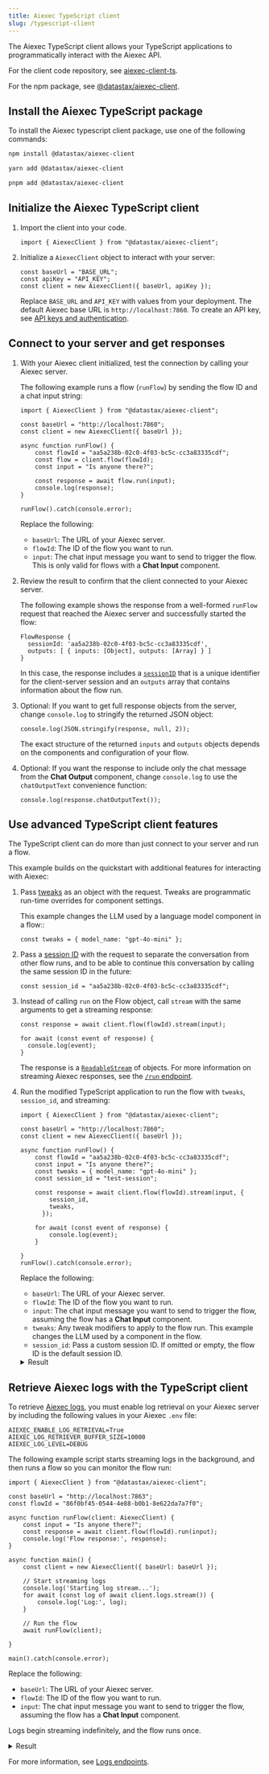 ```yaml
---
title: Aiexec TypeScript client
slug: /typescript-client
---
```



The Aiexec TypeScript client allows your TypeScript applications to programmatically interact with the Aiexec API.

For the client code repository, see [aiexec-client-ts](https://github.com/datastax/aiexec-client-ts/).

For the npm package, see [@datastax/aiexec-client](https://www.npmjs.com/package/@datastax/aiexec-client).

## Install the Aiexec TypeScript package

To install the Aiexec typescript client package, use one of the following commands:

<Tabs>
<TabItem value="npm" label="npm" default>

```bash
npm install @datastax/aiexec-client
```

</TabItem>
<TabItem value="yarn" label="yarn">

```bash
yarn add @datastax/aiexec-client
```

</TabItem>
<TabItem value="pnpm" label="pnpm">

```bash
pnpm add @datastax/aiexec-client
```

</TabItem>
</Tabs>

## Initialize the Aiexec TypeScript client

1. Import the client into your code.

    ```tsx
    import { AiexecClient } from "@datastax/aiexec-client";
    ```

2. Initialize a `AiexecClient` object to interact with your server:

    ```tsx
    const baseUrl = "BASE_URL";
    const apiKey = "API_KEY";
    const client = new AiexecClient({ baseUrl, apiKey });
    ```

    Replace `BASE_URL` and `API_KEY` with values from your deployment.
    The default Aiexec base URL is `http://localhost:7860`.
    To create an API key, see [API keys and authentication](/api-keys-and-authentication).

## Connect to your server and get responses

1. With your Aiexec client initialized, test the connection by calling your Aiexec server.

    The following example runs a flow (`runFlow`) by sending the flow ID and a chat input string:

    ```tsx
    import { AiexecClient } from "@datastax/aiexec-client";

    const baseUrl = "http://localhost:7860";
    const client = new AiexecClient({ baseUrl });

    async function runFlow() {
        const flowId = "aa5a238b-02c0-4f03-bc5c-cc3a83335cdf";
        const flow = client.flow(flowId);
        const input = "Is anyone there?";

        const response = await flow.run(input);
        console.log(response);
    }

    runFlow().catch(console.error);
    ```

    Replace the following:

    * `baseUrl`: The URL of your Aiexec server.
    * `flowId`: The ID of the flow you want to run.
    * `input`: The chat input message you want to send to trigger the flow.
    This is only valid for flows with a **Chat Input** component.


2. Review the result to confirm that the client connected to your Aiexec server.

    The following example shows the response from a well-formed `runFlow` request that reached the Aiexec server and successfully started the flow:

    ```
    FlowResponse {
      sessionId: 'aa5a238b-02c0-4f03-bc5c-cc3a83335cdf',
      outputs: [ { inputs: [Object], outputs: [Array] } ]
    }
    ```

    In this case, the response includes a [`sessionID`](/session-id) that is a unique identifier for the client-server session and an `outputs` array that contains information about the flow run.

3. Optional: If you want to get full response objects from the server, change `console.log` to stringify the returned JSON object:

    ```tsx
    console.log(JSON.stringify(response, null, 2));
    ```

    The exact structure of the returned `inputs` and `outputs` objects depends on the components and configuration of your flow.

4. Optional: If you want the response to include only the chat message from the **Chat Output** component, change `console.log` to use the `chatOutputText` convenience function:

    ```tsx
    console.log(response.chatOutputText());
    ```

## Use advanced TypeScript client features

The TypeScript client can do more than just connect to your server and run a flow.

This example builds on the quickstart with additional features for interacting with Aiexec:

1. Pass [tweaks](/concepts-publish#input-schema) as an object with the request.
Tweaks are programmatic run-time overrides for component settings.

    This example changes the LLM used by a language model component in a flow::

    ```tsx
    const tweaks = { model_name: "gpt-4o-mini" };
    ```

2. Pass a [session ID](/session-id) with the request to separate the conversation from other flow runs, and to be able to continue this conversation by calling the same session ID in the future:

    ```tsx
    const session_id = "aa5a238b-02c0-4f03-bc5c-cc3a83335cdf";
    ```

3. Instead of calling `run` on the Flow object, call `stream` with the same arguments to get a streaming response:

    ```tsx
    const response = await client.flow(flowId).stream(input);

    for await (const event of response) {
      console.log(event);
    }
    ```

    The response is a [`ReadableStream`](https://developer.mozilla.org/en-US/docs/Web/API/ReadableStream) of objects.
    For more information on streaming Aiexec responses, see the [`/run` endpoint](/api-flows-run#run-flow).

4. Run the modified TypeScript application to run the flow with `tweaks`, `session_id`, and streaming:

    ```tsx
    import { AiexecClient } from "@datastax/aiexec-client";

    const baseUrl = "http://localhost:7860";
    const client = new AiexecClient({ baseUrl });

    async function runFlow() {
        const flowId = "aa5a238b-02c0-4f03-bc5c-cc3a83335cdf";
        const input = "Is anyone there?";
        const tweaks = { model_name: "gpt-4o-mini" };
        const session_id = "test-session";

        const response = await client.flow(flowId).stream(input, {
            session_id,
            tweaks,
          });

        for await (const event of response) {
            console.log(event);
        }

    }
    runFlow().catch(console.error);
    ```

    Replace the following:

    * `baseUrl`: The URL of your Aiexec server.
    * `flowId`: The ID of the flow you want to run.
    * `input`: The chat input message you want to send to trigger the flow, assuming the flow has a **Chat Input** component.
    * `tweaks`: Any tweak modifiers to apply to the flow run.
    This example changes the LLM used by a component in the flow.
    * `session_id`: Pass a custom session ID.
    If omitted or empty, the flow ID is the default session ID.

    <details>
    <summary>Result</summary>

    With streaming enabled, the response includes the flow metatadata and timestamped events for flow activity.
    For example:

    ```text
    {
      event: 'add_message',
      data: {
        timestamp: '2025-05-23 15:52:48 UTC',
        sender: 'User',
        sender_name: 'User',
        session_id: 'test-session',
        text: 'Is anyone there?',
        files: [],
        error: false,
        edit: false,
        properties: {
          text_color: '',
          background_color: '',
          edited: false,
          source: [Object],
          icon: '',
          allow_markdown: false,
          positive_feedback: null,
          state: 'complete',
          targets: []
        },
        category: 'message',
        content_blocks: [],
        id: '7f096715-3f2d-4d84-88d6-5e2f76bf3fbe',
        flow_id: 'aa5a238b-02c0-4f03-bc5c-cc3a83335cdf',
        duration: null
      }
    }
    {
      event: 'token',
      data: {
        chunk: 'Absolutely',
        id: 'c5a99314-6b23-488b-84e2-038aa3e87fb5',
        timestamp: '2025-05-23 15:52:48 UTC'
      }
    }
    {
      event: 'token',
      data: {
        chunk: ',',
        id: 'c5a99314-6b23-488b-84e2-038aa3e87fb5',
        timestamp: '2025-05-23 15:52:48 UTC'
      }
    }
    {
      event: 'token',
      data: {
        chunk: " I'm",
        id: 'c5a99314-6b23-488b-84e2-038aa3e87fb5',
        timestamp: '2025-05-23 15:52:48 UTC'
      }
    }
    {
      event: 'token',
      data: {
        chunk: ' here',
        id: 'c5a99314-6b23-488b-84e2-038aa3e87fb5',
        timestamp: '2025-05-23 15:52:48 UTC'
      }
    }

    // this response is abbreviated

    {
      event: 'end',
      data: { result: { session_id: 'test-session', outputs: [Array] } }
    }
    ```

    </details>

## Retrieve Aiexec logs with the TypeScript client

To retrieve [Aiexec logs](/logging), you must enable log retrieval on your Aiexec server by including the following values in your Aiexec `.env` file:

```text
AIEXEC_ENABLE_LOG_RETRIEVAL=True
AIEXEC_LOG_RETRIEVER_BUFFER_SIZE=10000
AIEXEC_LOG_LEVEL=DEBUG
```

The following example script starts streaming logs in the background, and then runs a flow so you can monitor the flow run:

```tsx
import { AiexecClient } from "@datastax/aiexec-client";

const baseUrl = "http://localhost:7863";
const flowId = "86f0bf45-0544-4e88-b0b1-8e622da7a7f0";

async function runFlow(client: AiexecClient) {
    const input = "Is anyone there?";
    const response = await client.flow(flowId).run(input);
    console.log('Flow response:', response);
}

async function main() {
    const client = new AiexecClient({ baseUrl: baseUrl });

    // Start streaming logs
    console.log('Starting log stream...');
    for await (const log of await client.logs.stream()) {
        console.log('Log:', log);
    }

    // Run the flow
    await runFlow(client);

}

main().catch(console.error);
```

Replace the following:

* `baseUrl`: The URL of your Aiexec server.
* `flowId`: The ID of the flow you want to run.
* `input`: The chat input message you want to send to trigger the flow, assuming the flow has a **Chat Input** component.

Logs begin streaming indefinitely, and the flow runs once.

<details>
<summary>Result</summary>

The following example result is truncated for readability, but you can follow the messages to see how the flow instantiates its components, configures its model, and processes the outputs.

The `FlowResponse` object, at the end of the stream, is returned to the client with the flow result in the `outputs` array.

```text
Starting log stream...
Log: Log {
  timestamp: 2025-05-30T11:49:16.006Z,
  message: '2025-05-30T07:49:16.006127-0400 DEBUG Instantiating ChatInput of type component\n'
}
Log: Log {
  timestamp: 2025-05-30T11:49:16.029Z,
  message: '2025-05-30T07:49:16.029957-0400 DEBUG Instantiating Prompt of type component\n'
}
Log: Log {
  timestamp: 2025-05-30T11:49:16.049Z,
  message: '2025-05-30T07:49:16.049520-0400 DEBUG Instantiating ChatOutput of type component\n'
}
Log: Log {
  timestamp: 2025-05-30T11:49:16.069Z,
  message: '2025-05-30T07:49:16.069359-0400 DEBUG Instantiating OpenAIModel of type component\n'
}
Log: Log {
  timestamp: 2025-05-30T11:49:16.086Z,
  message: "2025-05-30T07:49:16.086426-0400 DEBUG Running layer 0 with 2 tasks, ['ChatInput-xjucM', 'Prompt-I3pxU']\n"
}
Log: Log {
  timestamp: 2025-05-30T11:49:16.101Z,
  message: '2025-05-30T07:49:16.101766-0400 DEBUG Building Chat Input\n'
}
Log: Log {
  timestamp: 2025-05-30T11:49:16.113Z,
  message: '2025-05-30T07:49:16.113343-0400 DEBUG Building Prompt\n'
}
Log: Log {
  timestamp: 2025-05-30T11:49:16.131Z,
  message: '2025-05-30T07:49:16.131423-0400 DEBUG Logged vertex build: 6bd9fe9c-5eea-4f05-a96d-f6de9dc77e3c\n'
}
Log: Log {
  timestamp: 2025-05-30T11:49:16.143Z,
  message: '2025-05-30T07:49:16.143295-0400 DEBUG Logged vertex build: 39c68ec9-3859-4fff-9b14-80b3271f8fbf\n'
}
Log: Log {
  timestamp: 2025-05-30T11:49:16.188Z,
  message: "2025-05-30T07:49:16.188730-0400 DEBUG Running layer 1 with 1 tasks, ['OpenAIModel-RtlZm']\n"
}
Log: Log {
  timestamp: 2025-05-30T11:49:16.201Z,
  message: '2025-05-30T07:49:16.201946-0400 DEBUG Building OpenAI\n'
}
Log: Log {
  timestamp: 2025-05-30T11:49:16.216Z,
  message: '2025-05-30T07:49:16.216622-0400 INFO Model name: gpt-4.1-mini\n'
}
Flow response: FlowResponse {
  sessionId: '86f0bf45-0544-4e88-b0b1-8e622da7a7f0',
  outputs: [ { inputs: [Object], outputs: [Array] } ]
}
Log: Log {
  timestamp: 2025-05-30T11:49:18.094Z,
  message: `2025-05-30T07:49:18.094364-0400 DEBUG Vertex OpenAIModel-RtlZm, result: <aiexec.graph.utils.UnbuiltResult object at 0x364d24dd0>, object: {'text_output': "Hey there! I'm here and ready to help you build something awesome with AI. What are you thinking about creating today?"}\n`
}
```

</details>

For more information, see [Logs endpoints](/api-logs).